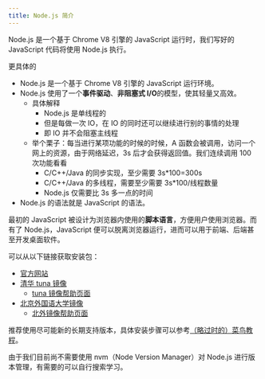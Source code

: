 ```yaml
---
title: Node.js 简介
---
```


Node.js 是一个基于 Chrome V8 引擎的 JavaScript 运行时，我们写好的 JavaScript 代码将使用 Node.js 执行。

更具体的

- Node.js 是一个基于 Chrome V8 引擎的 JavaScript 运行环境。
- Node.js 使用了一个**事件驱动**、**非阻塞式 I/O**的模型，使其轻量又高效。
  - 具体解释
    - Node.js 是单线程的
    - 但是每做一次 IO，在 IO 的同时还可以继续进行别的事情的处理
    - 即 IO 并不会阻塞主线程
  - 举个栗子：每当进行某项功能的时候的时候，A 函数会被调用，访问一个网上的资源，由于网络延迟，3s 后才会获得返回值。我们连续调用 100 次功能看看
    - C/C++/Java 的同步实现，至少需要 3s\*100=300s
    - C/C++/Java 的多线程，需要至少需要 3s\*100/线程数量
    - Node.js 仅需要比 3s 多一点的时间
- Node.js 的语法就是 JavaScript 的语法。

最初的 JavaScript 被设计为浏览器内使用的**脚本语言**，方便用户使用浏览器。而有了 Node.js，JavaScript 便可以脱离浏览器运行，进而可以用于前端、后端甚至开发桌面软件。

可以从以下链接获取安装包：

- [官方网站](https://nodejs.org/en/download/)
- [清华 tuna 镜像](https://mirrors.tuna.tsinghua.edu.cn/nodejs-release/)
  - [tuna 镜像帮助页面](https://mirrors.tuna.tsinghua.edu.cn/help/nodejs-release/)
- [北京外国语大学镜像](https://mirrors.bfsu.edu.cn/nodejs-release/)
  - [北外镜像帮助页面](https://mirrors.bfsu.edu.cn/help/nodejs-release/)

推荐使用尽可能新的长期支持版本，具体安装步骤可以参考[（略过时的）菜鸟教程](https://www.runoob.com/nodejs/nodejs-install-setup.html)。

由于我们目前尚不需要使用 nvm（Node Version Manager）对 Node.js 进行版本管理，有需要的可以自行搜索学习。
